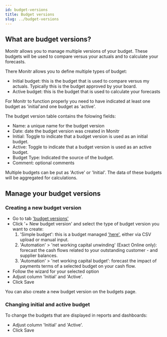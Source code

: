 ```yaml
---
id: budget-versions
title: Budget versions
slug: ../budget-versions
---
```



## What are budget versions?
Monitr allows you to manage multiple versions of your budget.
These budgets will be used to compare versus your actuals and to calculate your forecasts.

There Monitr allows you to define multiple types of budget:
- Initial budget: this is the budget that is used to compare versus my actuals. Typically this is the budget approved by your board.
- Active budget: this is the budget that is used to calculate your forecasts <br />

<MessageBar>For Monitr to function properly you need to have indicated at least one budget as 'initial'and one budget as 'active'.</MessageBar> <br />

The budget version table contains the folowing fields:
- Name: a unique name for the budget version
- Date: date the budget version was created in Monitr
- Initial: Toggle to indicate that a budget version is used as an initial budget. 
- Active: Toggle to indicate that a budget version is used as an active budget. 
- Budget Type: Indicated the source of the budget. 
- Comment: optional comments

<MessageBar>Multiple budgets can be put as 'Active' or 'Initial'. The data of these budgets will be aggregated for calculations.</MessageBar>

## Manage your budget versions
### Creating a new budget version
- Go to tab ['budget versions'](https://app.monitr.be/dashboard/organisations/entities/definitions/budget/versions)
- Click '+  New budget version' and select the type of budget version you want to create:
    1. 'Simple budget': this is a budget managed ['here'](https://app.monitr.be/dashboard/organisations/entities/definitions/budget/budgets), either via CSV upload or manual input.
    1. 'Automation' > 'net working capital unwinding' (Exact Online only): forecast the cash flows related to your outstanding customer - and supplier balances. 
    1. 'Automation' > 'net working capital budget': forecast the impact of payments terms of a selected budget on your cash flow.
- Follow the wizard for your selected option
- Adjust column 'Initial' and 'Active'.
- Click <PrimaryButton>Save</PrimaryButton>

<MessageBar>You can also create a new budget version on the budgets page.</MessageBar>


### Changing initial and active budget
To change the budgets that are displayed in reports and dashboards:
- Adjust column 'Initial' and 'Active'.
- Click <PrimaryButton>Save</PrimaryButton>